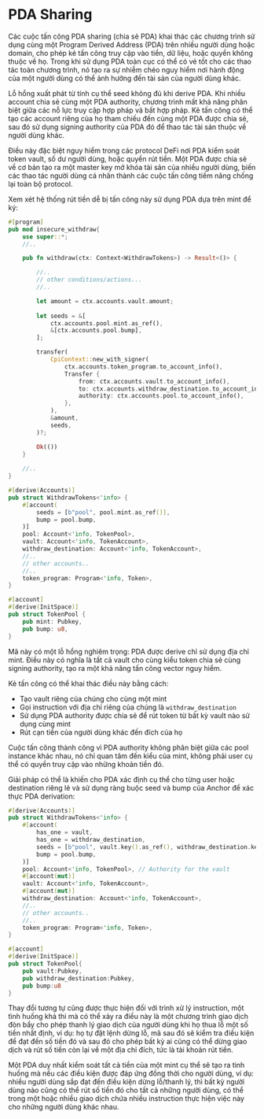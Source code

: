 
# PDA Sharing

Các cuộc tấn công PDA sharing (chia sẻ PDA) khai thác các chương trình sử dụng cùng một Program Derived Address (PDA) trên nhiều người dùng hoặc domain, cho phép kẻ tấn công truy cập vào tiền, dữ liệu, hoặc quyền không thuộc về họ. Trong khi sử dụng PDA toàn cục có thể có vẻ tốt cho các thao tác toàn chương trình, nó tạo ra sự nhiễm chéo nguy hiểm nơi hành động của một người dùng có thể ảnh hưởng đến tài sản của người dùng khác.

Lỗ hổng xuất phát từ tính cụ thể seed không đủ khi derive PDA. Khi nhiều account chia sẻ cùng một PDA authority, chương trình mất khả năng phân biệt giữa các nỗ lực truy cập hợp pháp và bất hợp pháp. Kẻ tấn công có thể tạo các account riêng của họ tham chiếu đến cùng một PDA được chia sẻ, sau đó sử dụng signing authority của PDA đó để thao tác tài sản thuộc về người dùng khác.

Điều này đặc biệt nguy hiểm trong các protocol DeFi nơi PDA kiểm soát token vault, số dư người dùng, hoặc quyền rút tiền. Một PDA được chia sẻ về cơ bản tạo ra một master key mở khóa tài sản của nhiều người dùng, biến các thao tác người dùng cá nhân thành các cuộc tấn công tiềm năng chống lại toàn bộ protocol.

<ArticleSection name="Anchor" id="anchor" level="h2" />

Xem xét hệ thống rút tiền dễ bị tấn công này sử dụng PDA dựa trên mint để ký:

```rust
#[program]
pub mod insecure_withdraw{
    use super::*;
    //..

    pub fn withdraw(ctx: Context<WithdrawTokens>) -> Result<()> {

        //..
        // other conditions/actions...
        //..

        let amount = ctx.accounts.vault.amount;
        
        let seeds = &[
            ctx.accounts.pool.mint.as_ref(),
            &[ctx.accounts.pool.bump],
        ];

        transfer(
            CpiContext::new_with_signer(
                ctx.accounts.token_program.to_account_info(),
                Transfer {
                    from: ctx.accounts.vault.to_account_info(),
                    to: ctx.accounts.withdraw_destination.to_account_info(),
                    authority: ctx.accounts.pool.to_account_info(),
                },
            ),
            &amount,
            seeds,
        )?;

        Ok(())
    }
        
    //..
}

#[derive(Accounts)]
pub struct WithdrawTokens<'info> {
    #[account(
        seeds = [b"pool", pool.mint.as_ref()],
        bump = pool.bump,                                        
    )]
    pool: Account<'info, TokenPool>,
    vault: Account<'info, TokenAccount>,
    withdraw_destination: Account<'info, TokenAccount>,
    //..
    // other accounts..
    //..
    token_program: Program<'info, Token>,
}

#[account]
#[derive(InitSpace)]
pub struct TokenPool {
    pub mint: Pubkey,
    pub bump: u8,
}
```

Mã này có một lỗ hổng nghiêm trọng: PDA được derive chỉ sử dụng địa chỉ mint. Điều này có nghĩa là tất cả vault cho cùng kiểu token chia sẻ cùng signing authority, tạo ra một khả năng tấn công vector nguy hiểm.

Kẻ tấn công có thể khai thác điều này bằng cách:
- Tạo vault riêng của chúng cho cùng một mint
- Gọi instruction với địa chỉ riêng của chúng là `withdraw_destination`
- Sử dụng PDA authority được chia sẻ để rút token từ bất kỳ vault nào sử dụng cùng mint
- Rút cạn tiền của người dùng khác đến đích của họ

Cuộc tấn công thành công vì PDA authority không phân biệt giữa các pool instance khác nhau, nó chỉ quan tâm đến kiểu của mint, không phải user cụ thể có quyền truy cập vào những khoản tiền đó.

Giải pháp có thể là khiến cho PDA xác định cụ thể cho từng user hoặc destination riêng lẻ và sử dụng ràng buộc seed và bump của Anchor để xác thực PDA derivation:

```rust
#[derive(Accounts)]
pub struct WithdrawTokens<'info> {
    #[account(
        has_one = vault,
        has_one = withdraw_destination,
        seeds = [b"pool", vault.key().as_ref(), withdraw_destination.key().as_ref()],
        bump = pool.bump,                                        
    )]
    pool: Account<'info, TokenPool>, // Authority for the vault
    #[account(mut)]
    vault: Account<'info, TokenAccount>,
    #[account(mut)]
    withdraw_destination: Account<'info, TokenAccount>,
    //..
    // other accounts..
    //..
    token_program: Program<'info, Token>,
}

#[account]
#[derive(InitSpace)]
pub struct TokenPool{
    pub vault:Pubkey,
    pub withdraw_destination:Pubkey,
    pub bump:u8
}
```

Thay đổi tương tự cũng được thực hiện đối với trình xử lý instruction, một tình huống khả thi mà có thể xảy ra điều này là một chương trình giao dịch đòn bẩy cho phép thanh lý giao dịch của người dùng khi họ thua lỗ một số tiền nhất định, ví dụ: họ tự đặt lệnh dừng lỗ, mã sau đó sẽ kiểm tra điều kiện để đạt đến số tiền đó và sau đó cho phép bất kỳ ai cũng có thể dừng giao dịch và rút số tiền còn lại về một địa chỉ đích, tức là tài khoản rút tiền.

Một PDA duy nhất kiểm soát tất cả tiền của một mint cụ thể sẽ tạo ra tình huống mà nếu các điều kiện được đáp ứng đồng thời cho người dùng, ví dụ: nhiều người dùng sắp đạt đến điều kiện dừng lỗ/thanh lý, thì bất kỳ người dùng nào cũng có thể rút số tiền đó cho tất cả những người dùng, có thể trong một hoặc nhiều giao dịch chứa nhiều instruction thực hiện việc này cho những người dùng khác nhau.